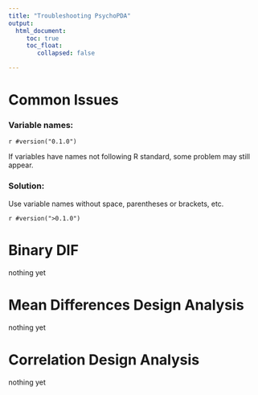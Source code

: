 ```yaml
---
title: "Troubleshooting PsychoPDA"
output: 
  html_document:
     toc: true
     toc_float:
        collapsed: false

---
```

  


# Common Issues

### Variable names:
`r #version("0.1.0")`

If variables have names not following R standard, some problem may still appear.

### Solution:
Use variable names without space, parentheses or brackets, etc. 

`r #version(">0.1.0")`

# Binary DIF

nothing yet

# Mean Differences Design Analysis

nothing yet

# Correlation Design Analysis

nothing yet

